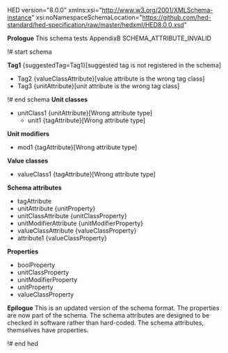 HED version="8.0.0" xmlns:xsi="http://www.w3.org/2001/XMLSchema-instance" xsi:noNamespaceSchemaLocation="https://github.com/hed-standard/hed-specification/raw/master/hedxml/HED8.0.0.xsd"

'''Prologue'''
This schema tests AppendixB  SCHEMA_ATTRIBUTE_INVALID

!# start schema

'''Tag1''' <nowiki>{suggestedTag=Tag1}[suggested tag is not registered in the schema]</nowiki>
* Tag2 <nowiki>{valueClassAttribute}[value attribute is the wrong tag class]</nowiki>
* Tag3 <nowiki>{unitAttribute}[unit attribute is the wrong tag class]</nowiki>

!# end schema
'''Unit classes''' <nowiki></nowiki>
* unitClass1 <nowiki>{unitAttribute}[Wrong attribute type]</nowiki>
** unit1 <nowiki>{tagAttribute}[Wrong attribute type]</nowiki>

'''Unit modifiers''' <nowiki></nowiki>
* mod1 <nowiki>{tagAttribute}[Wrong attribute type]</nowiki>

'''Value classes''' <nowiki></nowiki>
* valueClass1 <nowiki>{tagAttribute}[Wrong attribute type]</nowiki>

'''Schema attributes''' <nowiki></nowiki>
* tagAttribute <nowiki></nowiki>
* unitAttribute <nowiki>{unitProperty}</nowiki>
* unitClassAttribute <nowiki>{unitClassProperty}</nowiki>
* unitModifierAttribute <nowiki>{unitModifierProperty}</nowiki>
* valueClassAttribute <nowiki>{valueClassProperty}</nowiki>
* attribute1 <nowiki>{valueClassProperty}</nowiki>

'''Properties''' <nowiki></nowiki>
* boolProperty <nowiki></nowiki>
* unitClassProperty <nowiki></nowiki>
* unitModifierProperty <nowiki></nowiki>
* unitProperty <nowiki></nowiki>
* valueClassProperty <nowiki></nowiki>

'''Epilogue'''
This is an updated version of the schema format. The properties are now part of the schema. The schema attributes are designed to be checked in software rather than hard-coded. The schema attributes, themselves have properties.

!# end hed
